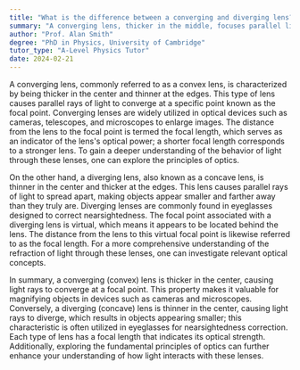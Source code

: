 ```yaml
---
title: "What is the difference between a converging and diverging lens?"
summary: "A converging lens, thicker in the middle, focuses parallel light rays together, while a diverging lens, thinner in the middle, spreads parallel light rays apart."
author: "Prof. Alan Smith"
degree: "PhD in Physics, University of Cambridge"
tutor_type: "A-Level Physics Tutor"
date: 2024-02-21
---
```


A converging lens, commonly referred to as a convex lens, is characterized by being thicker in the center and thinner at the edges. This type of lens causes parallel rays of light to converge at a specific point known as the focal point. Converging lenses are widely utilized in optical devices such as cameras, telescopes, and microscopes to enlarge images. The distance from the lens to the focal point is termed the focal length, which serves as an indicator of the lens's optical power; a shorter focal length corresponds to a stronger lens. To gain a deeper understanding of the behavior of light through these lenses, one can explore the principles of optics.

On the other hand, a diverging lens, also known as a concave lens, is thinner in the center and thicker at the edges. This lens causes parallel rays of light to spread apart, making objects appear smaller and farther away than they truly are. Diverging lenses are commonly found in eyeglasses designed to correct nearsightedness. The focal point associated with a diverging lens is virtual, which means it appears to be located behind the lens. The distance from the lens to this virtual focal point is likewise referred to as the focal length. For a more comprehensive understanding of the refraction of light through these lenses, one can investigate relevant optical concepts.

In summary, a converging (convex) lens is thicker in the center, causing light rays to converge at a focal point. This property makes it valuable for magnifying objects in devices such as cameras and microscopes. Conversely, a diverging (concave) lens is thinner in the center, causing light rays to diverge, which results in objects appearing smaller; this characteristic is often utilized in eyeglasses for nearsightedness correction. Each type of lens has a focal length that indicates its optical strength. Additionally, exploring the fundamental principles of optics can further enhance your understanding of how light interacts with these lenses.
    
